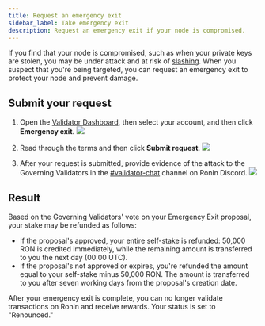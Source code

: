 ```yaml
---
title: Request an emergency exit
sidebar_label: Take emergency exit
description: Request an emergency exit if your node is compromised.
---
```



If you find that your node is compromised, such as when your private keys are stolen, you may be under attack and at risk of [slashing](./../slashing.mdx). When you suspect that you're being targeted, you can request an emergency exit to protect your node and prevent damage.

## Submit your request

1. Open the [Validator Dashboard](https://validator.roninchain.com), then select your account, and then click **Emergency exit**.
   <img src={exit} width={280} />

2. Read through the terms and then click **Submit request**.
   <img src={stepOne} width={500} />

3. After your request is submitted, provide evidence of the attack to the Governing Validators in the [#validator-chat](https://discord.com/channels/930892666705694800/1090764739858153553) channel on Ronin Discord.
   <img src={stepTwo} width={500} />

## Result

Based on the Governing Validators' vote on your Emergency Exit proposal, your stake may be refunded as follows:

* If the proposal's approved, your entire self-stake is refunded: 50,000 RON is credited immediately, while the remaining amount is transferred to you the next day (00:00 UTC).
* If the proposal's not approved or expires, you're refunded the amount equal to your self-stake minus 50,000 RON. The amount is transferred to you after seven working days from the proposal's creation date.

After your emergency exit is complete, you can no longer validate transactions on Ronin and receive rewards. Your status is set to "Renounced."
